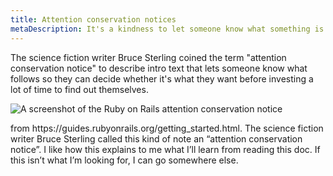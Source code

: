 ```yaml
---
title: Attention conservation notices
metaDescription: It's a kindness to let someone know what something is before they invest a lot of time finding out themselves.
---
```





The science fiction writer Bruce Sterling coined the term "attention conservation notice" to describe intro text that lets someone know what follows so they can decide whether it's what they want before investing a lot of time to find out themselves.

<img
    title="It's a kindness to let someone know what they'll get if they invest their time"
    alt="A screenshot of the Ruby on Rails attention conservation notice"
    src={styleguideRubyonRailsAttention}
/>

<figcaption>
    from https://guides.rubyonrails.org/getting_started.html. The science fiction writer Bruce Sterling called this kind of note an “attention conservation notice”. I like how this explains to me what I’ll learn from reading this doc. If this isn’t what I’m looking for, I can go somewhere else.
</figcaption>